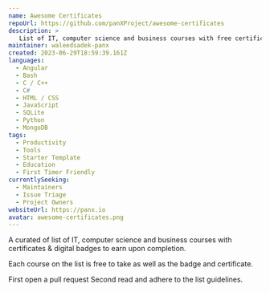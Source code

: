 ```yaml
---
name: Awesome Certificates
repoUrl: https://github.com/panXProject/awesome-certificates
description: >
   List of IT, computer science and business courses with free certificates & badges. 
maintainer: waleedsadek-panx
created: 2023-06-29T18:59:39.161Z
languages:
  - Angular
  - Bash
  - C / C++
  - C#
  - HTML / CSS
  - JavaScript
  - SQLite
  - Python
  - MongoDB
tags:
  - Productivity
  - Tools
  - Starter Template
  - Education
  - First Timer Friendly
currentlySeeking:
  - Maintainers
  - Issue Triage
  - Project Owners
websiteUrl: https://panx.io
avatar: awesome-certificates.png
---
```


<Overview>

A curated of list of IT, computer science and business courses with certificates & digital badges to earn upon completion.

Each course on the list is free to take as well as the badge and certificate.

</Overview>

<Contributing>

First open a pull request
Second read and adhere to the list guidelines.


</Contributing>
